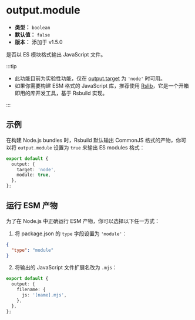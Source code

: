 # output.module

- **类型：** `boolean`
- **默认值：** `false`
- **版本：** 添加于 v1.5.0

是否以 ES 模块格式输出 JavaScript 文件。

:::tip

- 此功能目前为实验性功能，仅在 [output.target](/config/output/target) 为 `'node'` 时可用。
- 如果你需要构建 ESM 格式的 JavaScript 库，推荐使用 [Rslib](https://rslib.rs)，它是一个开箱即用的库开发工具，基于 Rsbuild 实现。

:::

## 示例

在构建 Node.js bundles 时，Rsbuild 默认输出 CommonJS 格式的产物，你可以将 `output.module` 设置为 `true` 来输出 ES modules 格式：

```ts title="rsbuild.config.ts"
export default {
  output: {
    target: 'node',
    module: true,
  },
};
```

## 运行 ESM 产物

为了在 Node.js 中正确运行 ESM 产物，你可以选择以下任一方式：

1. 将 package.json 的 `type` 字段设置为 `'module'`：

```json title="package.json"
{
  "type": "module"
}
```

2. 将输出的 JavaScript 文件扩展名改为 `.mjs`：

```ts title="rsbuild.config.ts"
export default {
  output: {
    filename: {
      js: '[name].mjs',
    },
  },
};
```
